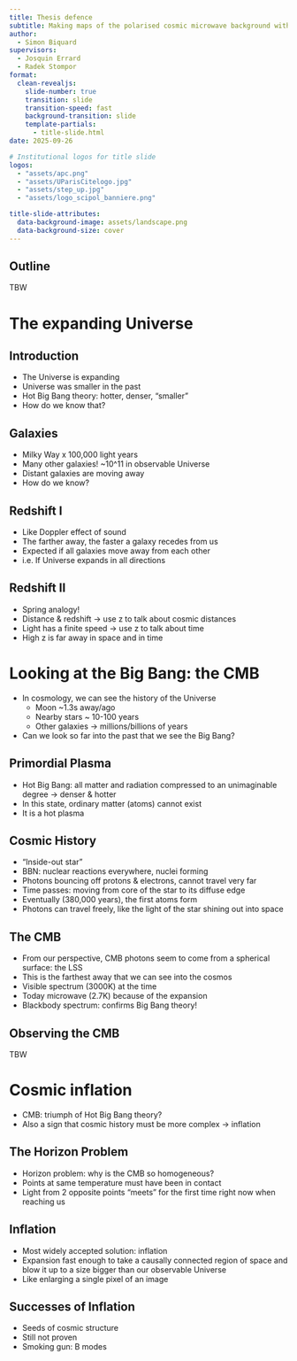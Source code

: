 ```yaml
---
title: Thesis defence
subtitle: Making maps of the polarised cosmic microwave background with next generation ground-based experiments
author:
  - Simon Biquard
supervisors:
  - Josquin Errard
  - Radek Stompor
format:
  clean-revealjs:
    slide-number: true
    transition: slide
    transition-speed: fast
    background-transition: slide
    template-partials:
      - title-slide.html
date: 2025-09-26

# Institutional logos for title slide
logos:
  - "assets/apc.png"
  - "assets/UParisCitelogo.jpg"
  - "assets/step_up.jpg"
  - "assets/logo_scipol_banniere.png"

title-slide-attributes:
  data-background-image: assets/landscape.png
  data-background-size: cover
---
```


## Outline

TBW

# The expanding Universe

## Introduction

- The Universe is expanding
- Universe was smaller in the past
- Hot Big Bang theory: hotter, denser, "smaller"
- How do we know that?

## Galaxies

- Milky Way x 100,000 light years
- Many other galaxies! ~10^11 in observable Universe
- Distant galaxies are moving away
- How do we know?

## Redshift I

- Like Doppler effect of sound
- The farther away, the faster a galaxy recedes from us
- Expected if all galaxies move away from each other
- i.e. If Universe expands in all directions

## Redshift II

- Spring analogy!
- Distance & redshift -> use z to talk about cosmic distances
- Light has a finite speed -> use z to talk about time
- High z is far away in space and in time

# Looking at the Big Bang: the CMB

::: {.notes}
- In cosmology, we can see the history of the Universe
  - Moon ~1.3s away/ago
  - Nearby stars ~ 10-100 years
  - Other galaxies -> millions/billions of years
- Can we look so far into the past that we see the Big Bang?
:::

## Primordial Plasma

- Hot Big Bang: all matter and radiation compressed to an unimaginable degree → denser & hotter
- In this state, ordinary matter (atoms) cannot exist
- It is a hot plasma

## Cosmic History

- "Inside-out star"
- BBN: nuclear reactions everywhere, nuclei forming
- Photons bouncing off protons & electrons, cannot travel very far
- Time passes: moving from core of the star to its diffuse edge
- Eventually (380,000 years), the first atoms form
- Photons can travel freely, like the light of the star shining out into space

## The CMB

- From our perspective, CMB photons seem to come from a spherical surface: the LSS
- This is the farthest away that we can see into the cosmos
- Visible spectrum (3000K) at the time
- Today microwave (2.7K) because of the expansion
- Blackbody spectrum: confirms Big Bang theory!

## Observing the CMB

TBW

# Cosmic inflation

::: {.notes}
- CMB: triumph of Hot Big Bang theory?
- Also a sign that cosmic history must be more complex → inflation
:::

## The Horizon Problem

- Horizon problem: why is the CMB so homogeneous?
- Points at same temperature must have been in contact
- Light from 2 opposite points "meets" for the first time right now when reaching us

## Inflation

- Most widely accepted solution: inflation
- Expansion fast enough to take a causally connected region of space and blow it up to a size bigger than our observable Universe
- Like enlarging a single pixel of an image

## Successes of Inflation

- Seeds of cosmic structure
- Still not proven
- Smoking gun: B modes
